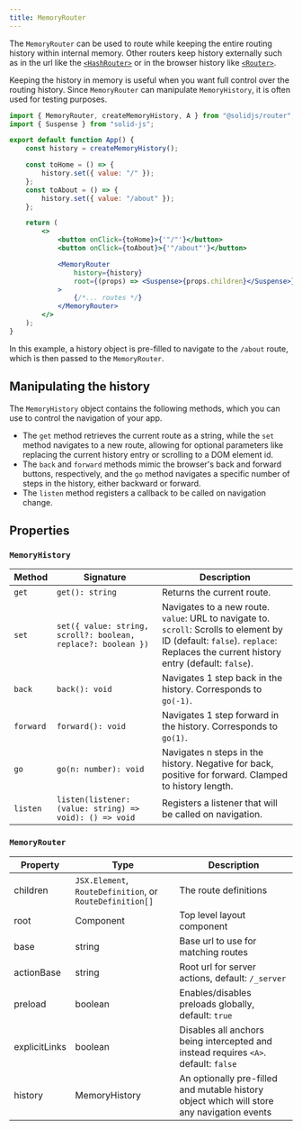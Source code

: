 ```yaml
---
title: MemoryRouter
---
```


The `MemoryRouter` can be used to route while keeping the entire routing history within internal memory.
Other routers keep history externally such as in the url like the [`<HashRouter>`](/solid-router/reference/components/hash-router) or in the browser history like [`<Router>`](/solid-router/reference/components/memory-router).

Keeping the history in memory is useful when you want full control over the routing history.
Since `MemoryRouter` can manipulate `MemoryHistory`, it is often used for testing purposes.

```jsx
import { MemoryRouter, createMemoryHistory, A } from "@solidjs/router";
import { Suspense } from "solid-js";

export default function App() {
	const history = createMemoryHistory();

	const toHome = () => {
		history.set({ value: "/" });
	};
	const toAbout = () => {
		history.set({ value: "/about" });
	};

	return (
		<>
			<button onClick={toHome}>{'"/"'}</button>
			<button onClick={toAbout}>{'"/about"'}</button>

			<MemoryRouter
				history={history}
				root={(props) => <Suspense>{props.children}</Suspense>}
			>
				{/*... routes */}
			</MemoryRouter>
		</>
	);
}
```

In this example, a history object is pre-filled to navigate to the `/about` route, which is then passed to the `MemoryRouter`.

## Manipulating the history

The `MemoryHistory` object contains the following methods, which you can use to control the navigation of your app.

- The `get` method retrieves the current route as a string, while the `set` method navigates to a new route, allowing for optional parameters like replacing the current history entry or scrolling to a DOM element id.
- The `back` and `forward` methods mimic the browser's back and forward buttons, respectively, and the `go` method navigates a specific number of steps in the history, either backward or forward.
- The `listen` method registers a callback to be called on navigation change.



## Properties

### `MemoryHistory`

| Method    | Signature                                                     | Description                                                                                                                                                                     |
| --------- | ------------------------------------------------------------- | ------------------------------------------------------------------------------------------------------------------------------------------------------------------------------- |
| `get`     | `get(): string`                                               | Returns the current route.                                                                                                                                                      |
| `set`     | `set({ value: string, scroll?: boolean, replace?: boolean })` | Navigates to a new route. `value`: URL to navigate to. `scroll`: Scrolls to element by ID (default: `false`). `replace`: Replaces the current history entry (default: `false`). |
| `back`    | `back(): void`                                                | Navigates 1 step back in the history. Corresponds to `go(-1)`.                                                                                                                  |
| `forward` | `forward(): void`                                             | Navigates 1 step forward in the history. Corresponds to `go(1)`.                                                                                                                |
| `go`      | `go(n: number): void`                                         | Navigates n steps in the history. Negative for back, positive for forward. Clamped to history length.                                                                           |
| `listen`  | `listen(listener: (value: string) => void): () => void`       | Registers a listener that will be called on navigation.                                                                                                                         |

### `MemoryRouter`

| Property      | Type                                                     | Description                                                                                |
| ------------- | -------------------------------------------------------- | ------------------------------------------------------------------------------------------ |
| children      | `JSX.Element`, `RouteDefinition`, or `RouteDefinition[]` | The route definitions                                                                      |
| root          | Component                                                | Top level layout component                                                                 |
| base          | string                                                   | Base url to use for matching routes                                                        |
| actionBase    | string                                                   | Root url for server actions, default: `/_server`                                           |
| preload       | boolean                                                  | Enables/disables preloads globally, default: `true`                                        |
| explicitLinks | boolean                                                  | Disables all anchors being intercepted and instead requires `<A>`. default: `false`        |
| history       | MemoryHistory                                            | An optionally pre-filled and mutable history object which will store any navigation events |
